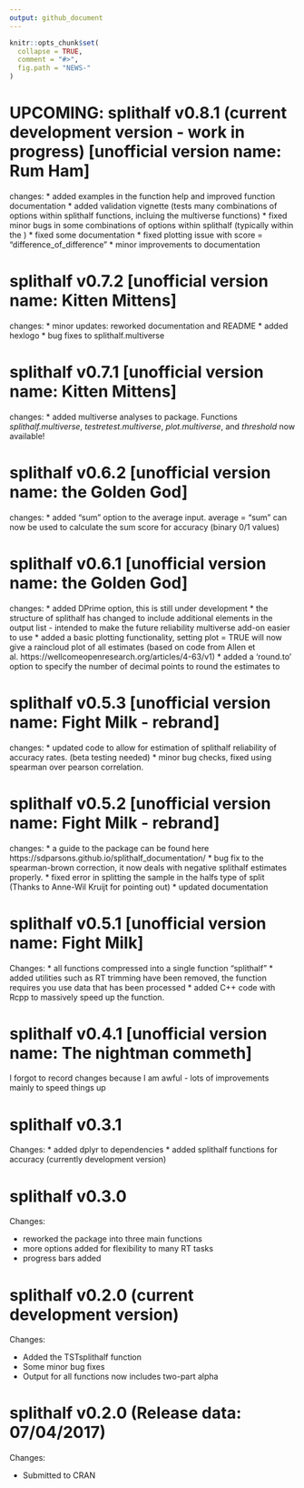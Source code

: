 ---
output: github_document
---

<!-- NEWS.md is generated from NEWS.Rmd. Please edit that file -->

```{r, echo = FALSE}
knitr::opts_chunk$set(
  collapse = TRUE,
  comment = "#>",
  fig.path = "NEWS-"
)
```


UPCOMING: splithalf v0.8.1 (current development version - work in progress) [unofficial version name: Rum Ham]
==============
changes:
* added examples in the function help and improved function documentation
* added validation vignette (tests many combinations of options within splithalf functions, incluing the multiverse functions)
* fixed minor bugs in some combinations of options within splithalf (typically within the )
* fixed some documentation
* fixed plotting issue with score = "difference_of_difference"
* minor improvements to documentation


splithalf v0.7.2 [unofficial version name: Kitten Mittens]
==============
changes:
* minor updates: reworked documentation and README 
* added hexlogo
* bug fixes to splithalf.multiverse


splithalf v0.7.1 [unofficial version name: Kitten Mittens]
==============
changes:
* added multiverse analyses to package. Functions _splithalf.multiverse_, _testretest.multiverse_, _plot.multiverse_, and _threshold_ now available!


splithalf v0.6.2 [unofficial version name: the Golden God]
==============
changes:
* added "sum" option to the average input. average = "sum" can now be used to calculate the sum score for accuracy (binary 0/1 values)


splithalf v0.6.1 [unofficial version name: the Golden God]
==============
changes:
* added DPrime option, this is still under development
* the structure of splithalf has changed to include additional elements in the output list - intended to make the future reliability multiverse add-on easier to use
* added a basic plotting functionality, setting plot = TRUE will now give a raincloud plot of all estimates (based on code from Allen et al. https://wellcomeopenresearch.org/articles/4-63/v1)
* added a 'round.to' option to specify the number of decimal points to round the estimates to


splithalf v0.5.3 [unofficial version name: Fight Milk - rebrand]
==============
changes:
* updated code to allow for estimation of splithalf reliability of accuracy rates. (beta testing needed)
* minor bug checks, fixed using spearman over pearson correlation. 



splithalf v0.5.2  [unofficial version name: Fight Milk - rebrand]
==============
changes: 
* a guide to the package can be found here https://sdparsons.github.io/splithalf_documentation/
* bug fix to the spearman-brown correction, it now deals with negative splithalf estimates properly. 
* fixed error in splitting the sample in the halfs type of split (Thanks to Anne-Wil Kruijt for pointing out)
* updated documentation


splithalf v0.5.1 [unofficial version name: Fight Milk]
==============

Changes:
* all functions compressed into a single function "splithalf"
* added utilities such as RT trimming have been removed, the function requires you use data that has been processed
* added C++ code with Rcpp to massively speed up the function.



splithalf v0.4.1 [unofficial version name: The nightman commeth]
==============
I forgot to record changes because I am awful - lots of improvements mainly to speed things up



splithalf v0.3.1
==============

Changes:
* added dplyr to dependencies
* added splithalf functions for accuracy (currently development version)



splithalf v0.3.0
==============

Changes:

* reworked the package into three main functions
* more options added for flexibility to many RT tasks
* progress bars added


splithalf v0.2.0 (current development version)
==============

Changes:

* Added the TSTsplithalf function
* Some minor bug fixes
* Output for all functions now includes two-part alpha


splithalf v0.2.0 (Release data: 07/04/2017)
==============

Changes:

* Submitted to CRAN
